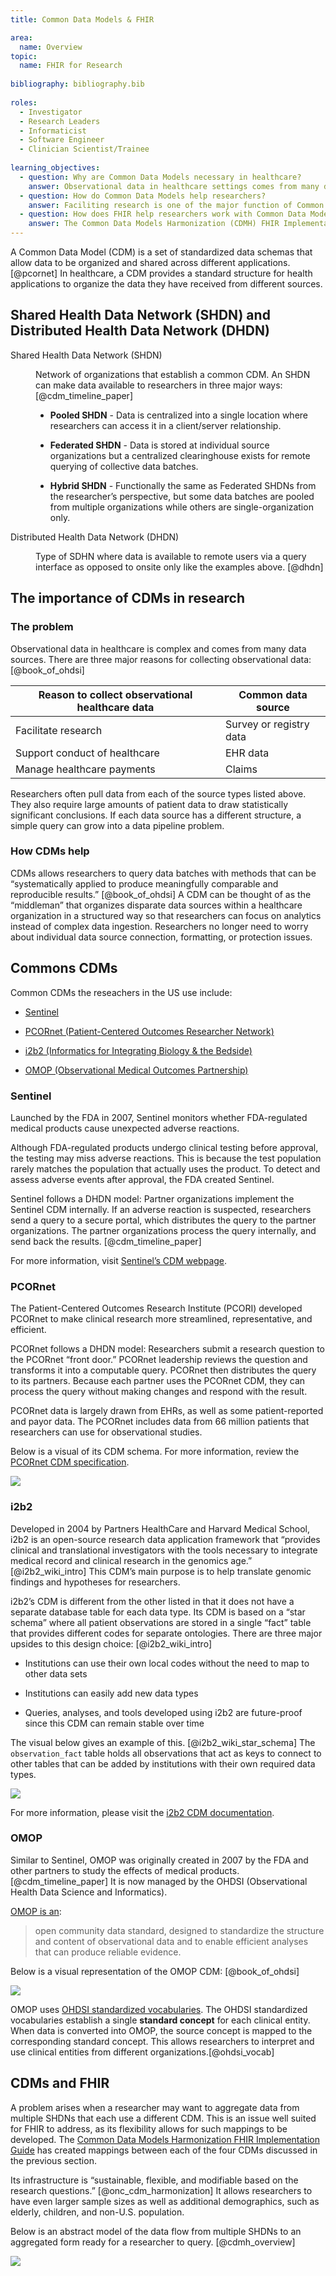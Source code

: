 ```yaml
---
title: Common Data Models & FHIR

area:
  name: Overview
topic:
  name: FHIR for Research
  
bibliography: bibliography.bib
  
roles:
  - Investigator
  - Research Leaders
  - Informaticist
  - Software Engineer
  - Clinician Scientist/Trainee
  
learning_objectives:
  - question: Why are Common Data Models necessary in healthcare?
    answer: Observational data in healthcare settings comes from many disparate sources and requires harmonization into a standard structure.
  - question: How do Common Data Models help researchers?
    answer: Faciliting research is one of the major function of Common Data Models in healthcare, since they provide researchers an organized and standardized environment to pull data.
  - question: How does FHIR help researchers work with Common Data Models?
    answer: The Common Data Models Harmonization (CDMH) FHIR Implementation Guide maps observational data between common CDMs, allowing researchers to harmonize data from multiple health systems that might use different CDMs.
---
```


A Common Data Model (CDM) is a set of standardized data schemas that allow data to be organized and shared across different applications.<!-- no - not shared. allows queries to be used consistently acorss orgs --LDC -->[@pcornet] In healthcare, a CDM provides a standard structure for health applications to organize the data they have received from different sources.

::: {.callout-note collapse="true"}

## Shared Health Data Network (SHDN) and Distributed Health Data Network (DHDN)

Shared Health Data Network (SHDN)

:   Network of organizations that establish a common CDM. An SHDN can make data available to researchers in three major ways: [@cdm_timeline_paper]

    -   **Pooled SHDN** - Data is centralized into a single location where researchers can access it in a client/server relationship.

    -   **Federated SHDN** - Data is stored at individual source organizations but a centralized clearinghouse exists for remote querying of collective data batches.

    -   **Hybrid SHDN** - Functionally the same as Federated SHDNs from the researcher's perspective, but some data batches are pooled from multiple organizations while others are single-organization only.

Distributed Health Data Network (DHDN)

:   Type of SDHN where data is available to remote users via a query interface as opposed to onsite only like the examples above. [@dhdn]
<!-- this appears to be very closely copied from https://doi.org/10.5334/egems.279. Add a reference and possibly block quotations. --LDC -->
:::

## The importance of CDMs in research

### The problem

Observational data in healthcare is complex and comes from many data sources. There are three major reasons for collecting observational data: [@book_of_ohdsi]

| Reason to collect observational healthcare data | Common data source      |
|-------------------------------------------------|-------------------------|
| Facilitate research                             | Survey or registry data |
| Support conduct of healthcare                   | EHR data                |
| Manage healthcare payments                      | Claims                  |

Researchers often pull data from each of the source types listed above. They also require large amounts of patient data to draw statistically significant conclusions. If each data source has a different structure, a simple query can grow into a data pipeline problem.
<!-- COMMENT:
removing
"In addition, data use agreements and complex access control for individual data sources create additional roadblocks."
because this module is about CDMs so didn't seem relevant.

AMMENDED!!!

This is *very* relevant with this context:

"A common data standard can alleviate this need by omitting the extraction step and allowing a standardized analytic to be executed on the data in it’s native environment - the analytic comes to the data instead of the data to the analytic."
https://ohdsi.github.io/TheBookOfOhdsi/CommonDataModel.html

This needs to be included.

-- LDC -->

### How CDMs help

CDMs allows researchers to query data batches with methods that can be "systematically applied to produce meaningfully comparable and reproducible results." [@book_of_ohdsi] A CDM can be thought of as the "middleman" that organizes disparate data sources within a healthcare organization in a structured way so that researchers can focus on analytics instead of complex data ingestion. Researchers no longer need to worry about individual data source connection, formatting, or protection issues.

<!-- QUESTION

The CDM is internal to the health system, yes?
So is it really the "middleman"?

Wouldn't it be something like:
- health app ingests data and converts it to the CDM
- health app stores the data as the CDM
- researcher wants to query the data. Gets permission to do so.
- researcher is able to use the *same* query for this health system as with others because the health system uses the CDM

If so, then I wouldn't call it the "middleman".

Please confirm my understanding!

--LDC
-->

## Commons CDMs

Common CDMs the reseachers in the US use include:

-   [Sentinel](https://www.sentinelinitiative.org/)

-   [PCORnet (Patient-Centered Outcomes Researcher Network)](https://pcornet.org/)

-   [i2b2 (Informatics for Integrating Biology & the Bedside)](https://www.i2b2.org/about/index.html)

-   [OMOP (Observational Medical Outcomes Partnership)](https://www.ohdsi.org/data-standardization/)

### Sentinel

Launched by the FDA in 2007, Sentinel monitors whether FDA-regulated medical products cause unexpected adverse reactions. 

Although FDA-regulated products undergo clinical testing before approval, the testing may miss adverse reactions. This is because the test population rarely matches the population that actually uses the product. To detect and assess adverse events after approval, the FDA created Sentinel.

Sentinel follows a DHDN model:
Partner organizations implement the Sentinel CDM internally. If an adverse reaction is suspected, researchers send a query to a secure portal, which distributes the query to the partner organizations. The partner organizations process the query internally, and send back the results.
[@cdm_timeline_paper]

<!-- I used this paper to write ^. https://www.healthaffairs.org/do/10.1377/hpb20150604.936915/. Needs a reference. --LDC -->

For more information, visit [Sentinel's CDM webpage](https://www.sentinelinitiative.org/methods-data-tools/sentinel-common-data-model).


<!-- FIX: I removed the list above. instead, include this visual: https://www.sentinelinitiative.org/sites/default/files/SCDM_Table_v8.1.0_with%20SVT%20%281%29%20%281%29.png --LDC -->

### PCORnet

The Patient-Centered Outcomes Research Institute (PCORI) developed PCORnet to make clinical research more streamlined, representative, and efficient.

PCORnet follows a DHDN model: Researchers submit a research question to the PCORnet "front door." PCORnet leadership reviews the question and transforms it into a computable query. PCORnet then distributes the query to its partners. Because each partner uses the PCORnet CDM, they can process the query without making changes and respond with the result.

<!-- great image: https://pcornet.org/wp-content/uploads/2021/11/Process.png -->

PCORnet data is largely drawn from EHRs, as well as some patient-reported and payor data. The PCORnet includes data from 66 million patients that researchers can use for observational studies.

Below is a visual of its CDM schema. For more information, review the [PCORnet CDM specification](https://pcornet.org/wp-content/uploads/2022/01/PCORnet-Common-Data-Model-v60-2020_10_221.pdf).

![](images/image-1116756803.png)

### i2b2

Developed in 2004 by Partners HealthCare and Harvard Medical School, i2b2 is an open-source research data application framework that "provides clinical and translational investigators with the tools necessary to integrate medical record and clinical research in the genomics age." [@i2b2_wiki_intro] This CDM's main purpose is to help translate genomic findings and hypotheses for researchers.

i2b2's CDM is different from the other listed in that it does not have a separate database table for each data type. Its CDM is based on a "star schema" where all patient observations are stored in a single "fact" table that provides different codes for separate ontologies. There are three major upsides to this design choice: [@i2b2_wiki_intro]

-   Institutions can use their own local codes without the need to map to other data sets

-   Institutions can easily add new data types

-   Queries, analyses, and tools developed using i2b2 are future-proof since this CDM can remain stable over time

The visual below gives an example of this. [@i2b2_wiki_star_schema] The `observation_fact` table holds all observations that act as keys to connect to other tables that can be added by institutions with their own required data types.

![](images/image-1891753576.png)

For more information, please visit the [i2b2 CDM documentation](https://community.i2b2.org/wiki/display/BUN/i2b2+Common+Data+Model+Documentation).

<!-- gibberish. i need to review again. --LDC -->

### OMOP

Similar to Sentinel, OMOP was originally created in 2007 by the FDA and other partners to study the effects of medical products.[@cdm_timeline_paper] It is now managed by the OHDSI (Observational Health Data Science and Informatics).

[OMOP is an](https://www.ohdsi.org/data-standardization/):

> open community data standard, designed to standardize the structure and content of observational data and to enable efficient analyses that can produce reliable evidence.

Below is a visual representation of the OMOP CDM: [@book_of_ohdsi]

![](images/image-1041728868.png)

<!-- question to answer: how do queries get distributed and processed by partner orgs? Looks like some info here: https://ohdsi.github.io/CommonDataModel/faq.html#Network_Research_Studies Is OMOP an SHDN because there's no distribution hub? --LDC -->

OMOP uses [OHDSI standardized vocabularies](https://github.com/OHDSI/Vocabulary-v5.0/wiki). The OHDSI standardized vocabularies establish a single **standard concept** for each clinical entity. When data is converted into OMOP, the source concept is mapped to the corresponding standard concept. This allows researchers to interpret and use clinical entities from different organizations.[@ohdsi_vocab]

## CDMs and FHIR

A problem arises when a researcher may want to aggregate data from multiple SHDNs that each use a different CDM. This is an issue well suited for FHIR to address, as its flexibility allows for such mappings to be developed. The [Common Data Models Harmonization FHIR Implementation Guide](http://hl7.org/fhir/us/cdmh/2019May/) has created mappings between each of the four CDMs discussed in the previous section.

Its infrastructure is "sustainable, flexible, and modifiable based on the research questions." [@onc_cdm_harmonization] It allows researchers to have even larger sample sizes as well as additional demographics, such as elderly, children, and non-U.S. population.

Below is an abstract model of the data flow from multiple SHDNs to an aggregated form ready for a researcher to query. [@cdmh_overview]

![](images/image-843796542.png)
